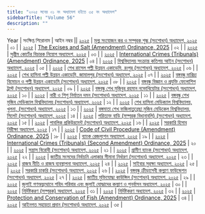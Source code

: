 ```yaml
---
title: "২০২৫ সনের ০১ নং অধ্যাদেশ হইতে ৩৫ নং অধ্যাদেশ"
sidebarTitle: "Volume 56"
description: ""
---
```


Year | সংক্ষিপ্ত শিরোনাম | আইন নম্বর || [২০২৫](/act-1514.html) | [মূল্য সংযোজন কর ও সম্পূরক শুল্ক (সংশোধন) অধ্যাদেশ, ২০২৫](/act-1514.html) | ০১ |
| [২০২৫](/act-1515.html) | [The Excises and Salt (Amendment) Ordinance, 2025](/act-1515.html) | ০২ |
| [২০২৫](/act-1516.html) | [সুপ্রীম কোর্টের বিচারক নিয়োগ অধ্যাদেশ, ২০২৫](/act-1516.html) | ০৩ |
| [২০২৫](/act-1517.html) | [International Crimes (Tribunals) (Amendment) Ordinance, 2025](/act-1517.html) | ০৪ |
| [২০২৫](/act-1518.html) | [বিশ্ববিদ্যালয় সংক্রান্ত কতিপয় আইন (সংশোধন) অধ্যাদেশ, ২০২৫](/act-1518.html) | ০৫ |
| [২০২৫](/act-1519.html) | [শেখ রাসেল পল্লী উন্নয়ন একাডেমি, রংপুর (সংশোধন) অধ্যাদেশ, ২০২৫](/act-1519.html) | ০৬ |
| [২০২৫](/act-1520.html) | [শেখ হাসিনা পল্লী উন্নয়ন একাডেমি, জামালপুর (সংশোধন) অধ্যাদেশ, ২০২৫](/act-1520.html) | ০৭ |
| [২০২৫](/act-1521.html) | [বঙ্গবন্ধু দারিদ্র্য বিমোচন ও পল্লী উন্নয়ন একাডেমি (সংশোধন) অধ্যাদেশ, ২০২৫](/act-1521.html) | ০৮ |
| [২০২৫](/act-1522.html) | [বঙ্গবন্ধু বিজ্ঞান ও প্রযুক্তি ফেলোশিপ ট্রাস্ট (সংশোধন) অধ্যাদেশ, ২০২৫](/act-1522.html) | ০৯ |
| [২০২৫](/act-1523.html) | [বঙ্গবন্ধু শেখ মুজিবুর রহমান নভোথিয়েটার (সংশোধন) অধ্যাদেশ, ২০২৫](/act-1523.html) | ১০ |
| [২০২৫](/act-1524.html) | [নারী ও শিশু নির্যাতন দমন (সংশোধন) অধ্যাদেশ, ২০২৫](/act-1524.html) | ১১ |
| [২০২৫](/act-1525.html) | [বঙ্গবন্ধু শেখ মুজিব মেডিক্যাল বিশ্ববিদ্যালয় (সংশোধন) অধ্যাদেশ, ২০২৫](/act-1525.html) | ১২ |
| [২০২৫](/act-1526.html) | [শেখ হাসিনা মেডিক্যাল বিশ্ববিদ্যালয়, খুলনা, (সংশোধন) অধ্যাদেশ, ২০২৫](/act-1526.html) | ১৩ |
| [২০২৫](/act-1527.html) | [বঙ্গমাতা শেখ ফজিলাতুন্নেছা মুজিব মেডিকেল বিশ্ববিদ্যালয়, সিলেট (সংশোধন) অধ্যাদেশ, ২০২৫](/act-1527.html) | ১৪ |
| [২০২৫](/act-1528.html) | [পরিত্যক্ত বাড়ি (সম্পূরক বিধানাবলি) (সংশোধন) অধ্যাদেশ, ২০২৫](/act-1528.html) | ১৫ |
| [২০২৫](/act-1529.html) | [পাবলিক প্রকিউরমেন্ট (সংশোধন) অধ্যাদেশ, ২০২৫](/act-1529.html) | ১৬ |
| [২০২৫](/act-1530.html) | [সরকারি হিসাব নিরীক্ষা অধ্যাদেশ, ২০২৫](/act-1530.html) | ১৭ |
| [২০২৫](/act-1531.html) | [Code of Civil Procedure (Amendment) Ordinance, 2025](/act-1531.html) | ১৮ |
| [২০২৫](/act-1532.html) | [ব্যাংক রেজল্যুশন অধ্যাদেশ, ২০২৫](/act-1532.html) | ১৯ |
| [২০২৫](/act-1533.html) | [International Crimes (Tribunals) (Second Amendment) Ordinance, 2025](/act-1533.html) | ২০ |
| [২০২৫](/act-1534.html) | [সন্ত্রাস বিরোধী (সংশোধন) অধ্যাদেশ, ২০২৫](/act-1534.html) | ২১ |
| [২০২৫](/act-1535.html) | [গ্রামীণ ব্যাংক (সংশোধন) অধ্যাদেশ, ২০২৫](/act-1535.html) | ২২ |
| [২০২৫](/act-1536.html) | [জাতীয় সংসদের নির্বাচনি এলাকার সীমানা নির্ধারণ (সংশোধন) অধ্যাদেশ, ২০২৫](/act-1536.html) | ২৩ |
| [২০২৫](/act-1537.html) | [রাজস্ব নীতি ও রাজস্ব ব্যবস্থাপনা অধ্যাদেশ, ২০২৫](/act-1537.html) | ২৪ |
| [২০২৫](/act-1538.html) | [সাইবার সুরক্ষা অধ্যাদেশ, ২০২৫](/act-1538.html) | ২৫ |
| [২০২৫](/act-1539.html) | [সরকারি চাকরি (সংশোধন) অধ্যাদেশ, ২০২৫](/act-1539.html) | ২৬ |
| [২০২৫](/act-1540.html) | [বঙ্গবন্ধু ক্রীড়াসেবী কল্যাণ ফাউন্ডেশন (সংশোধন) অধ্যাদেশ, ২০২৫](/act-1540.html) | ২৭ |
| [২০২৫](/act-1542.html) | [জাতীয় মুক্তিযোদ্ধা কাউন্সিল (সংশোধন) অধ্যাদেশ, ২০২৫](/act-1542.html) | ২৯ |
| [২০২৫](/act-1543.html) | [জুলাই গণঅভ্যুত্থানে শহিদ পরিবার এবং জুলাই যোদ্ধাদের কল্যাণ ও পুনর্বাসন অধ্যাদেশ, ২০২৫](/act-1543.html) | ৩০ |
| [২০২৫](/act-1544.html) | [নির্দিষ্টকরণ (সম্পূরক) অধ্যাদেশ, ২০২৫](/act-1544.html) | ৩১ |
| [২০২৫](/act-1545.html) | [নির্দিষ্টকরণ অধ্যাদেশ, ২০২৫](/act-1545.html) | ৩২ |
| [২০২৫](/act-1547.html) | [Protection and Conservation of Fish (Amendment) Ordinance, 2025](/act-1547.html) | ৩৪ |
| [২০২৫](/act-1548.html) | [আইনগত সহায়তা প্রদান (সংশোধন) অধ্যাদেশ, ২০২৫](/act-1548.html) | ৩৫ |

